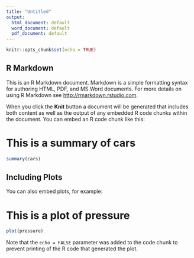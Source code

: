 ```yaml
---
title: "Untitled"
output:
  html_document: default
  word_document: default
  pdf_document: default
---
```


```r
knitr::opts_chunk$set(echo = TRUE)
```

## R Markdown

This is an R Markdown document. Markdown is a simple formatting syntax for authoring HTML, PDF, and MS Word documents. For more details on using R Markdown see <http://rmarkdown.rstudio.com>.

When you click the **Knit** button a document will be generated that includes both content as well as the output of any embedded R code chunks within the document. You can embed an R code chunk like this:

# This is a summary of cars
```r
summary(cars)
```

## Including Plots

You can also embed plots, for example:

# This is a plot of pressure
```r
plot(pressure)
```

Note that the `echo = FALSE` parameter was added to the code chunk to prevent printing of the R code that generated the plot.
